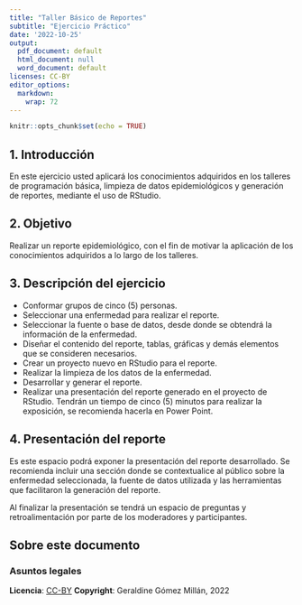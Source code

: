 ```yaml
---
title: "Taller Básico de Reportes"
subtitle: "Ejercicio Práctico"
date: '2022-10-25'
output:
  pdf_document: default
  html_document: null
  word_document: default
licenses: CC-BY
editor_options: 
  markdown: 
    wrap: 72
---
```


```r
knitr::opts_chunk$set(echo = TRUE)
```

## 1. Introducción
En este ejercicio usted aplicará los conocimientos adquiridos en los talleres de programación básica, limpieza de datos epidemiológicos y generación de reportes, mediante el uso de RStudio.

## 2. Objetivo
Realizar un reporte epidemiológico, con el fin de motivar la aplicación de los conocimientos adquiridos a lo largo de los talleres.

## 3. Descripción del ejercicio

-  Conformar grupos de cinco (5) personas.
-  Seleccionar una enfermedad para realizar el reporte.
-  Seleccionar la fuente o base de datos, desde donde se obtendrá la información de la enfermedad.
-  Diseñar el contenido del reporte, tablas, gráficas y demás elementos que se consideren necesarios.
-  Crear un proyecto nuevo en RStudio para el reporte.
-  Realizar la limpieza de los datos de la enfermedad.
-  Desarrollar y generar el reporte.
-  Realizar una presentación del reporte generado en el proyecto de RStudio. Tendrán un tiempo de cinco (5) minutos para realizar la exposición, se recomienda hacerla en Power Point.

## 4. Presentación del reporte
Es este espacio podrá exponer la presentación del reporte desarrollado. Se recomienda incluir una sección donde se contextualice al público sobre la enfermedad seleccionada, la fuente de datos utilizada y las herramientas que facilitaron la generación del reporte. 

Al finalizar la presentación se tendrá un espacio de preguntas y retroalimentación por parte de los moderadores y participantes.

## Sobre este documento

### Asuntos legales

**Licencia**: [CC-BY](https://creativecommons.org/licenses/by/3.0/)
**Copyright**: Geraldine Gómez Millán, 2022